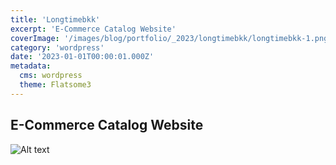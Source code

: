 ```yaml
---
title: 'Longtimebkk'
excerpt: 'E-Commerce Catalog Website'
coverImage: '/images/blog/portfolio/_2023/longtimebkk/longtimebkk-1.png'
category: 'wordpress'
date: '2023-01-01T00:00:01.000Z'
metadata:
  cms: wordpress
  theme: Flatsome3
---
```


## E-Commerce Catalog Website

![Alt text](/images/blog/portfolio/_2023/longtimebkk/longtimebkk-2.png)